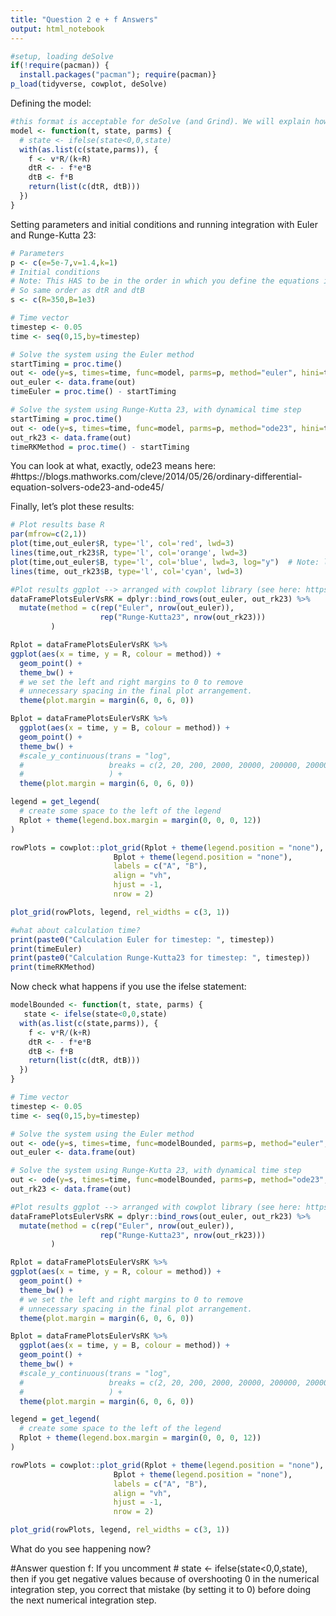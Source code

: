 ```yaml
---
title: "Question 2 e + f Answers"
output: html_notebook
---
```




```r
#setup, loading deSolve
if(!require(pacman)) {
  install.packages("pacman"); require(pacman)}
p_load(tidyverse, cowplot, deSolve)
```

Defining the model:

```r
#this format is acceptable for deSolve (and Grind). We will explain how this model definition works in more detail in the next question
model <- function(t, state, parms) {
  # state <- ifelse(state<0,0,state)
  with(as.list(c(state,parms)), {
    f <- v*R/(k+R)
    dtR <- - f*e*B
    dtB <- f*B
    return(list(c(dtR, dtB)))  
  }) 
} 
```

Setting parameters and initial conditions and running integration with Euler and Runge-Kutta 23:
```r
# Parameters
p <- c(e=5e-7,v=1.4,k=1)
# Initial conditions
# Note: This HAS to be in the order in which you define the equations in the list of functions returned by model.
# So same order as dtR and dtB
s <- c(R=350,B=1e3)

# Time vector
timestep <- 0.05     
time <- seq(0,15,by=timestep)

# Solve the system using the Euler method
startTiming = proc.time()
out <- ode(y=s, times=time, func=model, parms=p, method="euler", hini=timestep)
out_euler <- data.frame(out)
timeEuler = proc.time() - startTiming

# Solve the system using Runge-Kutta 23, with dynamical time step
startTiming = proc.time()
out <- ode(y=s, times=time, func=model, parms=p, method="ode23", hini=timestep)
out_rk23 <- data.frame(out)
timeRKMethod = proc.time() - startTiming


```

You can look at what, exactly, ode23 means here: #https://blogs.mathworks.com/cleve/2014/05/26/ordinary-differential-equation-solvers-ode23-and-ode45/ 

Finally, let's plot these results:
```r
# Plot results base R
par(mfrow=c(2,1))
plot(time,out_euler$R, type='l', col='red', lwd=3)
lines(time,out_rk23$R, type='l', col='orange', lwd=3)
plot(time,out_euler$B, type='l', col='blue', lwd=3, log="y")  # Note: logarithmic y-axis
lines(time, out_rk23$B, type='l', col='cyan', lwd=3)

#Plot results ggplot --> arranged with cowplot library (see here: https://wilkelab.org/cowplot/index.html)
dataFramePlotsEulerVsRK = dplyr::bind_rows(out_euler, out_rk23) %>%
  mutate(method = c(rep("Euler", nrow(out_euler)),
                    rep("Runge-Kutta23", nrow(out_rk23)))
         )

Rplot = dataFramePlotsEulerVsRK %>%
ggplot(aes(x = time, y = R, colour = method)) +
  geom_point() + 
  theme_bw() +
  # we set the left and right margins to 0 to remove 
  # unnecessary spacing in the final plot arrangement.
  theme(plot.margin = margin(6, 0, 6, 0))

Bplot = dataFramePlotsEulerVsRK %>%
  ggplot(aes(x = time, y = B, colour = method)) +
  geom_point() + 
  theme_bw() +
  #scale_y_continuous(trans = "log",
  #                   breaks = c(2, 20, 200, 2000, 20000, 200000, 2000000, 20000000, 200000000, 2000000000)
  #                   ) +
  theme(plot.margin = margin(6, 0, 6, 0))

legend = get_legend(
  # create some space to the left of the legend
  Rplot + theme(legend.box.margin = margin(0, 0, 0, 12))
)

rowPlots = cowplot::plot_grid(Rplot + theme(legend.position = "none"),
                       Bplot + theme(legend.position = "none"),
                       labels = c("A", "B"),
                       align = "vh",
                       hjust = -1,
                       nrow = 2)

plot_grid(rowPlots, legend, rel_widths = c(3, 1))

#what about calculation time?
print(paste0("Calculation Euler for timestep: ", timestep))
print(timeEuler)
print(paste0("Calculation Runge-Kutta23 for timestep: ", timestep))
print(timeRKMethod)


```

Now check what happens if you use the ifelse statement: 

```r
modelBounded <- function(t, state, parms) {
   state <- ifelse(state<0,0,state)
  with(as.list(c(state,parms)), {
    f <- v*R/(k+R)
    dtR <- - f*e*B
    dtB <- f*B
    return(list(c(dtR, dtB)))  
  }) 
} 

# Time vector
timestep <- 0.05     
time <- seq(0,15,by=timestep)

# Solve the system using the Euler method
out <- ode(y=s, times=time, func=modelBounded, parms=p, method="euler", hini=timestep)
out_euler <- data.frame(out)

# Solve the system using Runge-Kutta 23, with dynamical time step
out <- ode(y=s, times=time, func=modelBounded, parms=p, method="ode23", hini=timestep)
out_rk23 <- data.frame(out)

#Plot results ggplot --> arranged with cowplot library (see here: https://wilkelab.org/cowplot/index.html)
dataFramePlotsEulerVsRK = dplyr::bind_rows(out_euler, out_rk23) %>%
  mutate(method = c(rep("Euler", nrow(out_euler)),
                    rep("Runge-Kutta23", nrow(out_rk23)))
         )

Rplot = dataFramePlotsEulerVsRK %>%
ggplot(aes(x = time, y = R, colour = method)) +
  geom_point() + 
  theme_bw() +
  # we set the left and right margins to 0 to remove 
  # unnecessary spacing in the final plot arrangement.
  theme(plot.margin = margin(6, 0, 6, 0))

Bplot = dataFramePlotsEulerVsRK %>%
  ggplot(aes(x = time, y = B, colour = method)) +
  geom_point() + 
  theme_bw() +
  #scale_y_continuous(trans = "log",
  #                   breaks = c(2, 20, 200, 2000, 20000, 200000, 2000000, 20000000, 200000000, 2000000000)
  #                   ) +
  theme(plot.margin = margin(6, 0, 6, 0))

legend = get_legend(
  # create some space to the left of the legend
  Rplot + theme(legend.box.margin = margin(0, 0, 0, 12))
)

rowPlots = cowplot::plot_grid(Rplot + theme(legend.position = "none"),
                       Bplot + theme(legend.position = "none"),
                       labels = c("A", "B"),
                       align = "vh",
                       hjust = -1,
                       nrow = 2)

plot_grid(rowPlots, legend, rel_widths = c(3, 1))

```
What do you see happening now?

#Answer question f:
If you uncomment # state <- ifelse(state<0,0,state), then if you get negative values because of overshooting 0 in the numerical integration step, you correct that mistake (by setting it to 0) before doing the next numerical integration step.